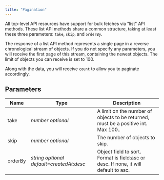 ```yaml
---
title: "Pagination"
---
```


All top-level API resources have support for bulk fetches via "list" API methods.
These list API methods share a common structure, taking at least these three parameters: `take`, `skip`, and `orderBy`.

The response of a list API method represents a single page in a reverse chronological stream of objects.
If you do not specify any parameters, you will receive the first page of this stream, containing the newest objects.
The limit of objects you can receive is set to 100.

Along with the data, you will receive `count` to allow you to paginate accordingly.

## Parameters

| Name    | Type                                         | Description                                                                         |
| ------- | -------------------------------------------- | ----------------------------------------------------------------------------------- |
| take    | _number_ _optional_                          | A limit on the number of objects to be returned, must be a positive int. Max 100..  |
| skip    | _number_ _optional_                          | The number of objects to skip.                                                      |
| orderBy | _string_ _optional_ _default=createdAt:desc_ | Object field to sort. Format is field:asc or desc. If none, it will default to asc. |
